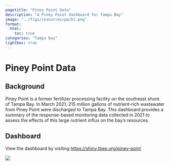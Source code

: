 ```yaml
---
pagetitle: "Piney Point Data"
description: "A Piney Point dashboard for Tampa Bay"
image: "../figs/resources/ppchl.png"
format: 
  html: 
    toc: true
categories: "Tampa Bay"
lightbox: true
---
```


# Piney Point Data {.unnumbered}

## Background

Piney Point is a former fertilizer processing facility on the southeast shore of Tampa Bay.  In March 2021, 215 million gallons of nutrient-rich wastewater from Piney Point were discharged to Tampa Bay.  This dashboard provides a summary of the response-based monitoring data collected in 2021 to assess the effects of this large nutrient influx on the bay's resources.

## Dashboard

View the dashboard by visiting [https://shiny.tbep.org/piney-point](https://shiny.tbep.org/piney-point){target="_blank"}

![](../figs/resources/pineypointdashscreenshot.png)
